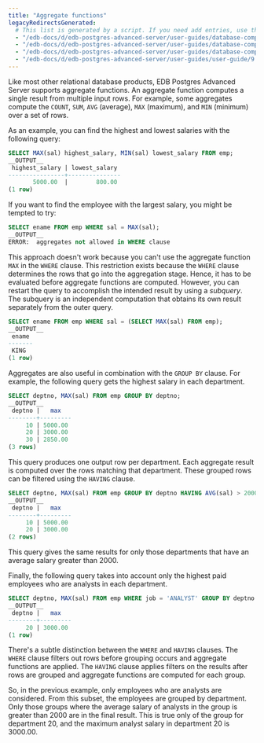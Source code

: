 ```yaml
---
title: "Aggregate functions"
legacyRedirectsGenerated:
  # This list is generated by a script. If you need add entries, use the `legacyRedirects` key.
  - "/edb-docs/d/edb-postgres-advanced-server/user-guides/database-compatibility-for-oracle-developers-guide/9.6/Database_Compatibility_for_Oracle_Developers_Guide_v9.6.1.015.html"
  - "/edb-docs/d/edb-postgres-advanced-server/user-guides/database-compatibility-for-oracle-developers-guide/9.5/Database_Compatibility_for_Oracle_Developers_Guide.1.138.html"
  - "/edb-docs/d/edb-postgres-advanced-server/user-guides/database-compatibility-for-oracle-developers-guide/9.5/Database_Compatibility_for_Oracle_Developers_Guide.1.015.html"
  - "/edb-docs/d/edb-postgres-advanced-server/user-guides/user-guide/9.5/EDB_Postgres_Enterprise_Guide.1.047.html"
---
```


<div id="aggregate_functions" class="registered_link"></div>

Like most other relational database products, EDB Postgres Advanced Server supports aggregate functions. An aggregate function computes a single result from multiple input rows. For example, some aggregates compute the `COUNT`, `SUM`, `AVG` (average), `MAX` (maximum), and `MIN` (minimum) over a set of rows.

As an example, you can find the highest and lowest salaries with the following query:

```sql
SELECT MAX(sal) highest_salary, MIN(sal) lowest_salary FROM emp;
__OUTPUT__
 highest_salary | lowest_salary
----------------+---------------
       5000.00  |        800.00
(1 row)
```

If you want to find the employee with the largest salary, you might be tempted to try:

```sql
SELECT ename FROM emp WHERE sal = MAX(sal);
__OUTPUT__
ERROR:  aggregates not allowed in WHERE clause
```

This approach doesn't work because you can't use the aggregate function `MAX` in the `WHERE` clause. This restriction exists because the `WHERE` clause determines the rows that go into the aggregation stage. Hence, it has to be evaluated before aggregate functions are computed. However, you can restart the query to accomplish the intended result by using a *subquery*. The subquery is an independent computation that obtains its own result separately from the outer query.

```sql
SELECT ename FROM emp WHERE sal = (SELECT MAX(sal) FROM emp);
__OUTPUT__
 ename
-------
 KING
(1 row)
```

Aggregates are also useful in combination with the `GROUP BY` clause. For example, the following query gets the highest salary in each department.

```sql
SELECT deptno, MAX(sal) FROM emp GROUP BY deptno;
__OUTPUT__
 deptno |   max
--------+---------
     10 | 5000.00
     20 | 3000.00
     30 | 2850.00
(3 rows)
```

This query produces one output row per department. Each aggregate result is computed over the rows matching that department. These grouped rows can be filtered using the `HAVING` clause.

```sql
SELECT deptno, MAX(sal) FROM emp GROUP BY deptno HAVING AVG(sal) > 2000;
__OUTPUT__
 deptno |   max
--------+---------
     10 | 5000.00
     20 | 3000.00
(2 rows)
```

This query gives the same results for only those departments that have an average salary greater than 2000.

Finally, the following query takes into account only the highest paid employees who are analysts in each department.

```sql
SELECT deptno, MAX(sal) FROM emp WHERE job = 'ANALYST' GROUP BY deptno HAVING AVG(sal) > 2000;
__OUTPUT__
 deptno |   max
--------+---------
     20 | 3000.00
(1 row)
```

There's a subtle distinction between the `WHERE` and `HAVING` clauses. The `WHERE` clause filters out rows before grouping occurs and aggregate functions are applied. The `HAVING` clause applies filters on the results after rows are grouped and aggregate functions are computed for each group.

So, in the previous example, only employees who are analysts are considered. From this subset, the employees are grouped by department. Only those groups where the average salary of analysts in the group is greater than 2000 are in the final result. This is true only of the group for department 20, and the maximum analyst salary in department 20 is 3000.00.
